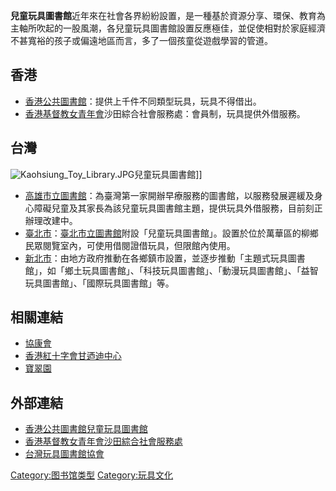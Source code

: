 {{globalize|time=2017-05-26T16:58:44+00:00}}
'''兒童玩具圖書館'''近年來在社會各界紛紛設置，是一種基於資源分享、環保、教育為主軸所吹起的一股風潮，各兒童玩具圖書館設置反應極佳，並促使相對於家庭經濟不甚寬裕的孩子或偏遠地區而言，多了一個孩童從遊戲學習的管道。

== 香港 == 
*[[香港公共圖書館|香港公共圖書館]]：提供上千件不同類型玩具，玩具不得借出。
*[[香港基督教女青年會|香港基督教女青年會]]沙田綜合社會服務處：會員制，玩具提供外借服務。

== 台灣 ==
[[File:Kaohsiung_Toy_Library.JPG|thumb]]兒童玩具圖書館]]
*[https://web.archive.org/web/20081226020711/http://www.ksml.edu.tw/map_link/map_link01.asp?id=26 高雄市立圖書館]：為臺灣第一家開辦早療服務的圖書館，以服務發展遲緩及身心障礙兒童及其家長為該兒童玩具圖書館主題，提供玩具外借服務，目前刻正辦理改建中。
*[[臺北市|臺北市]]：[[臺北市立圖書館|臺北市立圖書館]]附設「兒童玩具圖書館」。設置於位於萬華區的柳鄉民眾閱覽室內，可使用借閱證借玩具，但限館內使用。
*[[新北市|新北市]]：由地方政府推動在各鄉鎮市設置，並逐步推動「主題式玩具圖書館」，如「鄉土玩具圖書館」、「科技玩具圖書館」、「動漫玩具圖書館」、「益智玩具圖書館」、「國際玩具圖書館」等。

== 相關連結 ==
*[[協康會|協康會]]
*[[香港紅十字會甘迺迪中心|香港紅十字會甘迺迪中心]]
*[[寶翠園|寶翠園]]

== 外部連結 ==
*[https://www.hkpl.gov.hk/tc/about-us/HKCL/services/toy.html 香港公共圖書館兒童玩具圖書館] {{Wayback|url=https://www.hkpl.gov.hk/tc/about-us/HKCL/services/toy.html |date=20191011064541 }}
*[http://itst.ywca.org.hk/page.aspx?corpname=itst&i=1823 香港基督教女青年會沙田綜合社會服務處] {{Wayback|url=http://itst.ywca.org.hk/page.aspx?corpname=itst&i=1823 |date=20191018050035 }}
*[https://web.archive.org/web/20150831142726/http://www.tw-toylibrary.org/location.php 台灣玩具圖書館協會]

[[Category:图书馆类型|Category:图书馆类型]]
[[Category:玩具文化|Category:玩具文化]]
